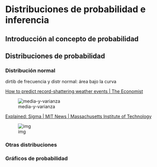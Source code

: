 # Distribuciones de probabilidad e inferencia

## Introducción al concepto de probabilidad

## Distribuciones de probabilidad

### Distribución normal
dirtib de frecuencia y distr normal: área bajo la curva

[How to predict record-shattering weather events | The Economist](https://www.economist.com/science-and-technology/2023/02/08/extreme-weather-events-are-getting-more-frequent)

![media-y-varianza](01-imagenes\media-y-varianza.png)



[Explained: Sigma | MIT News | Massachusetts Institute of Technology](https://news.mit.edu/2012/explained-sigma-0209)

![img](01-imagenes\curva-normal.jpg)

### Otras distribuciones

### Gráficos de probabilidad



